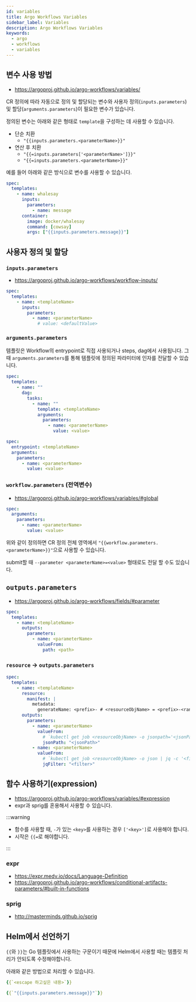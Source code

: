 ```yaml
---
id: variables
title: Argo Workflows Variables
sidebar_label: Variables
description: Argo Workflows Variables
keywords:
  - argo
  - workflows
  - variables
---
```


## 변수 사용 방법

- https://argoproj.github.io/argo-workflows/variables/

CR 정의에 따라 자동으로 정의 및 할당되는 변수와 사용자 정의(`inputs.parameters`) 및 할당(`arguments.parameters`)이 필요한 변수가 있습니다.

정의된 변수는 아래와 같은 형태로 `template`을 구성하는 데 사용할 수 있습니다.

- 단순 치환
  - `"{{inputs.parameters.<parameterName>}}"`
- 연산 후 치환
  - `"{{=inputs.parameters['<parameterName>']}}"`
  - `"{{=inputs.parameters.<parameterName>}}"`

예를 들어 아래와 같은 방식으로 변수를 사용할 수 있습니다.

```yaml
spec:
  templates:
    - name: whalesay
      inputs:
        parameters:
          - name: message
      container:
        image: docker/whalesay
        command: [cowsay]
        args: ["{{inputs.parameters.message}}"]
```

## 사용자 정의 및 할당

### `inputs.parameters`

- https://argoproj.github.io/argo-workflows/workflow-inputs/

```yaml
spec:
  templates:
    - name: <templateName>
      inputs:
        parameters:
          - name: <parameterName>
            # value: <defaultValue>
```

### `arguments.parameters`

템플릿은 Workflow의 entrypoint로 직접 사용되거나 steps, dag에서 사용됩니다. 그 때 `arguments.parameters`를 통해 템플릿에 정의된 파라미터에 인자를 전달할 수 있습니다.

```yaml title="dag"
spec:
  templates:
    - name: ""
      dag:
        tasks:
          - name: ""
            template: <templateName>
            arguments:
              parameters:
                - name: <parameterName>
                  value: <value>
```

```yaml title="entrypoint"
spec:
  entrypoint: <templateName>
  arguments:
    parameters:
      - name: <parameterName>
        value: <value>
```

### `workflow.parameters` (전역변수)

- https://argoproj.github.io/argo-workflows/variables/#global

```yaml
spec:
  arguments:
    parameters:
      - name: <parameterName>
        value: <value>
```

위와 같이 정의하면 CR 정의 전체 영역에서 `"{{workflow.parameters.<parameterName>}}"`으로 사용할 수 있습니다.

submit할 때 `--parameter <parameterName>=<value>` 형태로도 전달 할 수도 있습니다.

## `outputs.parameters`

- https://argoproj.github.io/argo-workflows/fields/#parameter

```yaml
spec:
  templates:
    - name: <templateName>
      outputs:
        parameters:
          - name: <parameterName>
            valueFrom:
              path: <path>
```

### `resource` -> `outputs.parameters`

```yaml
spec:
  templates:
    - name: <templateName>
      resource:
        manifest: |
          metadata:
            generateName: <prefix>- # <resourceObjName> = <prefix>-<randomString>
      outputs:
        parameters:
          - name: <parameterName>
            valueFrom:
              # `kubectl get job <resourceObjName> -o jsonpath='<jsonPath>'`
              jsonPath: "<jsonPath>"
          - name: <parameterName>
            valueFrom:
              # `kubectl get job <resourceObjName> -o json | jq -c '<filter>'
              jqFilter: "<filter>"
```

## 함수 사용하기(expression)

- https://argoproj.github.io/argo-workflows/variables/#expression
- expr과 sprig를 혼용해서 사용할 수 있습니다.

:::warning

- 함수를 사용할 때, `-`가 있는 `<key>`를 사용하는 경우 `['<key>']`로 사용해야 합니다.
- 시작은 `{{=`로 해야합니다.

:::

### expr

- https://expr.medv.io/docs/Language-Definition
- https://argoproj.github.io/argo-workflows/conditional-artifacts-parameters/#built-in-functions

### sprig

- http://masterminds.github.io/sprig

## Helm에서 선언하기

`{{`와 `}}`는 Go 템플릿에서 사용하는 구문이기 때문에 Helm에서 사용할 때는 템플릿 처리가 안되도록 수정해야합니다.

아래와 같은 방법으로 처리할 수 있습니다.

```yaml
{{`<escape 하고싶은 내용>`}}
```

```yaml
{{`"{{inputs.parameters.message}}"`}}
```
